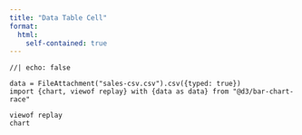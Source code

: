 ```yaml
---
title: "Data Table Cell"
format:
  html:
    self-contained: true
---
```


```ojs
//| echo: false

data = FileAttachment("sales-csv.csv").csv({typed: true})
import {chart, viewof replay} with {data as data} from "@d3/bar-chart-race"

viewof replay
chart

```

